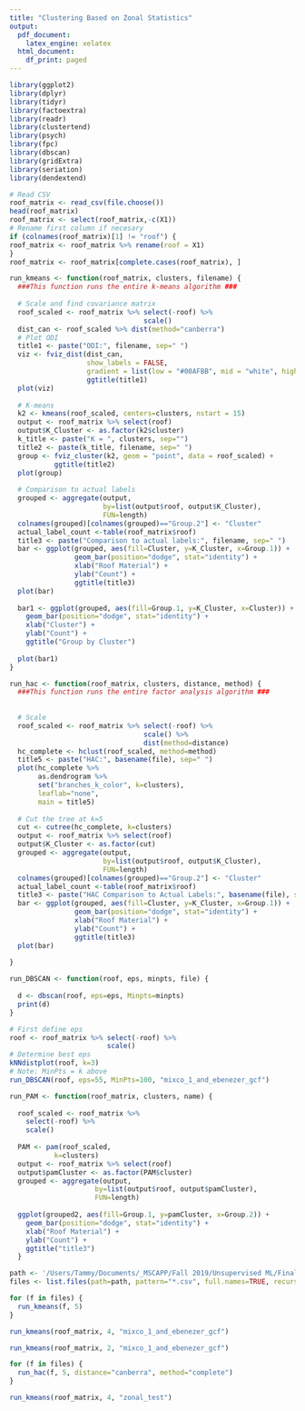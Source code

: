 ```yaml
---
title: "Clustering Based on Zonal Statistics"
output:
  pdf_document:
    latex_engine: xelatex
  html_document:
    df_print: paged
---
```


```r
library(ggplot2)
library(dplyr)
library(tidyr)
library(factoextra)
library(readr)
library(clustertend)
library(psych)
library(fpc)
library(dbscan)
library(gridExtra)
library(seriation)
library(dendextend)
```


``` r

# Read CSV
roof_matrix <- read_csv(file.choose())
head(roof_matrix)
roof_matrix <- select(roof_matrix,-c(X1))
# Rename first column if necesary
if (colnames(roof_matrix)[1] != "roof") {
roof_matrix <- roof_matrix %>% rename(roof = X1)
}
roof_matrix <- roof_matrix[complete.cases(roof_matrix), ]
```

```r
run_kmeans <- function(roof_matrix, clusters, filename) {
  ###This function runs the entire k-means algorithm ###
  
  # Scale and find covariance matrix
  roof_scaled <- roof_matrix %>% select(-roof) %>%
                                 scale()
  dist_can <- roof_scaled %>% dist(method="canberra")
  # Plot ODI
  title1 <- paste("ODI:", filename, sep=" ")
  viz <- fviz_dist(dist_can,
                   show_labels = FALSE,
                   gradient = list(low = "#00AFBB", mid = "white", high = "#FC4E07")) +
                   ggtitle(title1)
  plot(viz)
  
  # K-means
  k2 <- kmeans(roof_scaled, centers=clusters, nstart = 15)
  output <- roof_matrix %>% select(roof)
  output$K_Cluster <- as.factor(k2$cluster)
  k_title <- paste("K = ", clusters, sep="")
  title2 <- paste(k_title, filename, sep=" ")
  group <- fviz_cluster(k2, geom = "point", data = roof_scaled) +
           ggtitle(title2)
  plot(group)
  
  # Comparison to actual labels
  grouped <- aggregate(output,
                       by=list(output$roof, output$K_Cluster),
                       FUN=length)
  colnames(grouped)[colnames(grouped)=="Group.2"] <- "Cluster"
  actual_label_count <-table(roof_matrix$roof)
  title3 <- paste("Comparison to actual labels:", filename, sep=" ")
  bar <- ggplot(grouped, aes(fill=Cluster, y=K_Cluster, x=Group.1)) + 
                geom_bar(position="dodge", stat="identity") +
                xlab("Roof Material") +
                ylab("Count") +
                ggtitle(title3)
  plot(bar)
  
  bar1 <- ggplot(grouped, aes(fill=Group.1, y=K_Cluster, x=Cluster)) + 
    geom_bar(position="dodge", stat="identity") +
    xlab("Cluster") +
    ylab("Count") +
    ggtitle("Group by Cluster")
  
  plot(bar1)
}
```

```r
run_hac <- function(roof_matrix, clusters, distance, method) {
  ###This function runs the entire factor analysis algorithm ###
  
  
  # Scale
  roof_scaled <- roof_matrix %>% select(-roof) %>%
                                 scale() %>%
                                 dist(method=distance)
  hc_complete <- hclust(roof_scaled, method=method)
  title5 <- paste("HAC:", basename(file), sep=" ")
  plot(hc_complete %>%
       as.dendrogram %>%
       set("branches_k_color", k=clusters),
       leaflab="none",
       main = title5)
  
  # Cut the tree at k=5
  cut <- cutree(hc_complete, k=clusters)
  output <- roof_matrix %>% select(roof)
  output$K_Cluster <- as.factor(cut)
  grouped <- aggregate(output,
                       by=list(output$roof, output$K_Cluster),
                       FUN=length)
  colnames(grouped)[colnames(grouped)=="Group.2"] <- "Cluster"
  actual_label_count <-table(roof_matrix$roof)
  title3 <- paste("HAC Comparison to Actual Labels:", basename(file), sep=" ")
  bar <- ggplot(grouped, aes(fill=Cluster, y=K_Cluster, x=Group.1)) + 
                geom_bar(position="dodge", stat="identity") +
                xlab("Roof Material") +
                ylab("Count") +
                ggtitle(title3)
  plot(bar)
  
}
```

```r
run_DBSCAN <- function(roof, eps, minpts, file) {
  
  d <- dbscan(roof, eps=eps, Minpts=minpts)
  print(d)
}
```

```r
# First define eps
roof <- roof_matrix %>% select(-roof) %>%
                        scale()
# Determine best eps
kNNdistplot(roof, k=3)
# Note: MinPts = k above
run_DBSCAN(roof, eps=55, MinPts=100, "mixco_1_and_ebenezer_gcf")
```

```r

run_PAM <- function(roof_matrix, clusters, name) {
  
  roof_scaled <- roof_matrix %>% 
    select(-roof) %>%
    scale()
  
  PAM <- pam(roof_scaled,
           k=clusters)
  output <- roof_matrix %>% select(roof)
  output$pamCluster <- as.factor(PAM$cluster)
  grouped <- aggregate(output,
                     by=list(output$roof, output$pamCluster),
                     FUN=length)
  
  ggplot(grouped2, aes(fill=Group.1, y=pamCluster, x=Group.2)) + 
    geom_bar(position="dodge", stat="identity") +
    xlab("Roof Material") +
    ylab("Count") +
    ggtitle("title3")
  }
```



```r
path <- '/Users/Tammy/Documents/_MSCAPP/Fall 2019/Unsupervised ML/Final Project/mapping-disaster-risk/data'
files <- list.files(path=path, pattern="*.csv", full.names=TRUE, recursive=FALSE)

for (f in files) {
  run_kmeans(f, 5)
}

run_kmeans(roof_matrix, 4, "mixco_1_and_ebenezer_gcf")
```

```r
run_kmeans(roof_matrix, 2, "mixco_1_and_ebenezer_gcf")
```



```r
for (f in files) {
  run_hac(f, 5, distance="canberra", method="complete")
}

run_kmeans(roof_matrix, 4, "zonal_test")
```

